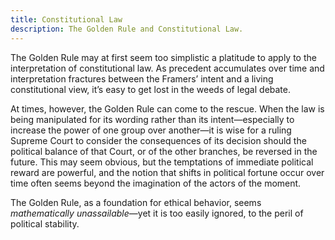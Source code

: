 ```yaml
---
title: Constitutional Law
description: The Golden Rule and Constitutional Law.
---
```


The Golden Rule may at first seem too simplistic a platitude to apply to the interpretation of constitutional law. As precedent accumulates over time and interpretation fractures between the Framers’ intent and a living constitutional view, it’s easy to get lost in the weeds of legal debate.

At times, however, the Golden Rule can come to the rescue. When the law is being manipulated for its wording rather than its intent—especially to increase the power of one group over another—it is wise for a ruling Supreme Court to consider the consequences of its decision should the political balance of that Court, or of the other branches, be reversed in the future. This may seem obvious, but the temptations of immediate political reward are powerful, and the notion that shifts in political fortune occur over time often seems beyond the imagination of the actors of the moment.

The Golden Rule, as a foundation for ethical behavior, seems *mathematically unassailable*—yet it is too easily ignored, to the peril of political stability.

